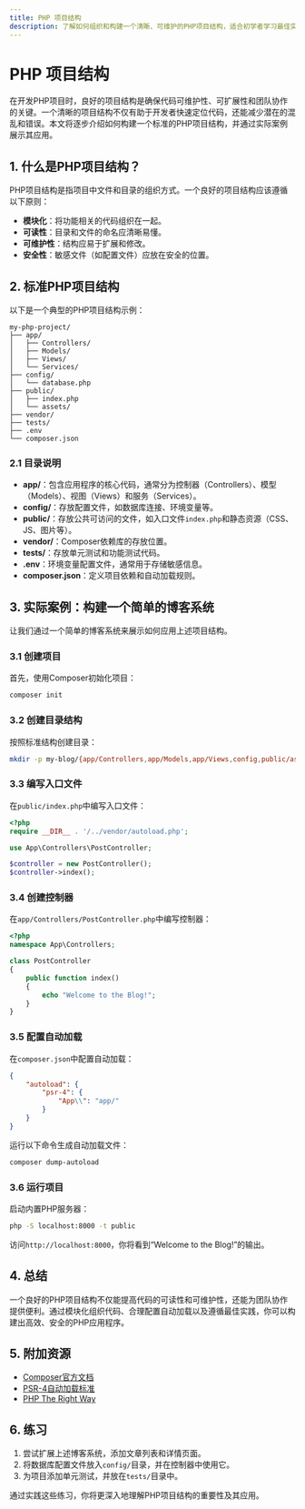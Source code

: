 ```yaml
---
title: PHP 项目结构
description: 了解如何组织和构建一个清晰、可维护的PHP项目结构，适合初学者学习最佳实践。
---
```


# PHP 项目结构

在开发PHP项目时，良好的项目结构是确保代码可维护性、可扩展性和团队协作的关键。一个清晰的项目结构不仅有助于开发者快速定位代码，还能减少潜在的混乱和错误。本文将逐步介绍如何构建一个标准的PHP项目结构，并通过实际案例展示其应用。

## 1. 什么是PHP项目结构？

PHP项目结构是指项目中文件和目录的组织方式。一个良好的项目结构应该遵循以下原则：

- **模块化**：将功能相关的代码组织在一起。
- **可读性**：目录和文件的命名应清晰易懂。
- **可维护性**：结构应易于扩展和修改。
- **安全性**：敏感文件（如配置文件）应放在安全的位置。

## 2. 标准PHP项目结构

以下是一个典型的PHP项目结构示例：

```
my-php-project/
├── app/
│   ├── Controllers/
│   ├── Models/
│   ├── Views/
│   └── Services/
├── config/
│   └── database.php
├── public/
│   ├── index.php
│   └── assets/
├── vendor/
├── tests/
├── .env
└── composer.json
```

### 2.1 目录说明

- **app/**：包含应用程序的核心代码，通常分为控制器（Controllers）、模型（Models）、视图（Views）和服务（Services）。
- **config/**：存放配置文件，如数据库连接、环境变量等。
- **public/**：存放公共可访问的文件，如入口文件`index.php`和静态资源（CSS、JS、图片等）。
- **vendor/**：Composer依赖库的存放位置。
- **tests/**：存放单元测试和功能测试代码。
- **.env**：环境变量配置文件，通常用于存储敏感信息。
- **composer.json**：定义项目依赖和自动加载规则。

## 3. 实际案例：构建一个简单的博客系统

让我们通过一个简单的博客系统来展示如何应用上述项目结构。

### 3.1 创建项目

首先，使用Composer初始化项目：

```bash
composer init
```

### 3.2 创建目录结构

按照标准结构创建目录：

```bash
mkdir -p my-blog/{app/Controllers,app/Models,app/Views,config,public/assets,tests}
```

### 3.3 编写入口文件

在`public/index.php`中编写入口文件：

```php
<?php
require __DIR__ . '/../vendor/autoload.php';

use App\Controllers\PostController;

$controller = new PostController();
$controller->index();
```

### 3.4 创建控制器

在`app/Controllers/PostController.php`中编写控制器：

```php
<?php
namespace App\Controllers;

class PostController
{
    public function index()
    {
        echo "Welcome to the Blog!";
    }
}
```

### 3.5 配置自动加载

在`composer.json`中配置自动加载：

```json
{
    "autoload": {
        "psr-4": {
            "App\\": "app/"
        }
    }
}
```

运行以下命令生成自动加载文件：

```bash
composer dump-autoload
```

### 3.6 运行项目

启动内置PHP服务器：

```bash
php -S localhost:8000 -t public
```

访问`http://localhost:8000`，你将看到“Welcome to the Blog!”的输出。

## 4. 总结

一个良好的PHP项目结构不仅能提高代码的可读性和可维护性，还能为团队协作提供便利。通过模块化组织代码、合理配置自动加载以及遵循最佳实践，你可以构建出高效、安全的PHP应用程序。

## 5. 附加资源

- [Composer官方文档](https://getcomposer.org/doc/)
- [PSR-4自动加载标准](https://www.php-fig.org/psr/psr-4/)
- [PHP The Right Way](https://phptherightway.com/)

## 6. 练习

1. 尝试扩展上述博客系统，添加文章列表和详情页面。
2. 将数据库配置文件放入`config/`目录，并在控制器中使用它。
3. 为项目添加单元测试，并放在`tests/`目录中。

通过实践这些练习，你将更深入地理解PHP项目结构的重要性及其应用。